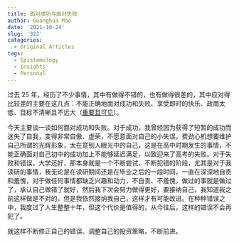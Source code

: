 ```yaml
---
title: 面对成功与面对失败
author: Guanghua Mao
date: '2021-10-24'
slug: '322'
categories:
  - Original Articles
tags:
  - Epistemology
  - Insights
  - Personal
---
```


过去 25 年，经历了不少事情，其中有做得不错的，也有做得很差的，其中应对得比较差的主要在这几点：不能正确地面对成功和失败、享受即时的快乐、政商太低、目标不清晰且不远大（[重要且可见](https://guanghuamao.netlify.app/2021/10/06/318/)）。

今天主要谈一谈如何面对成功和失败。对于成功，我曾经因为获得了短暂的成功而迷失了自我，变得非常自傲、虚荣，不愿意面对自己的小失误，费劲心机想要维护自己所谓的光辉形象，太在意别人眼光中的自己，这是在高中时期发生的事情，不能正确面对自己初中的成功加上不能够延迟满足，以致迎来了高考的失败。对于失败和错误，大学还好，那本身就是一个不断尝试、不断犯错的阶段，尤其是对于我读研的事情，我无论是在读研期间还是在毕业之后的一段时间，一直在深深地自责和羞愧，对于做任何事情都缺乏兴趣和动力，不自责、不羞愧，做过的事就是做过了，承认自己做错了就好，然后我下次会努力做得更好，要接纳自己，我知道我之前这样做是不对的，但是我依然接纳我自己，这样才有可能改进。在种种错误之中，我度过了人生整整十年，但这个代价是值得的，从今往后，这样的错误不会再犯了。

就这样不断修正自己的错误、调整自己的投资策略，不断前进。